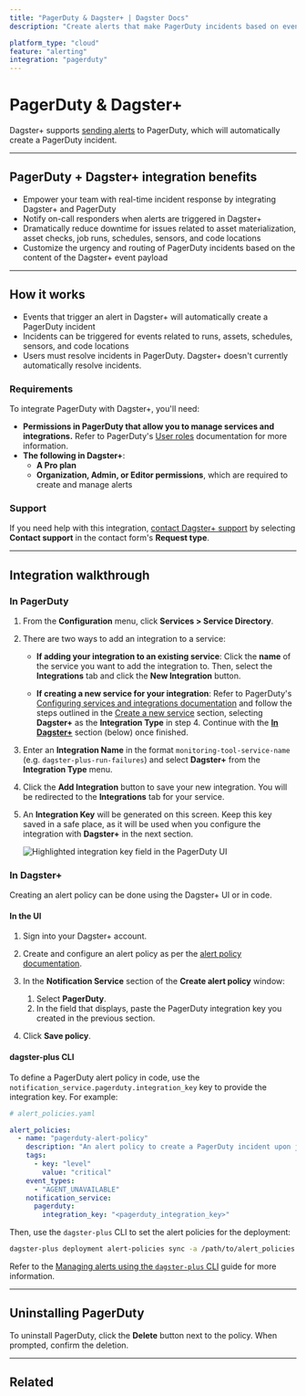 ```yaml
---
title: "PagerDuty & Dagster+ | Dagster Docs"
description: "Create alerts that make PagerDuty incidents based on events in Dagster+."

platform_type: "cloud"
feature: "alerting"
integration: "pagerduty"
---
```


# PagerDuty & Dagster+

<ApplicableCloudPlan />

Dagster+ supports [sending alerts](/dagster-plus/managing-deployments/alerts) to PagerDuty, which will automatically create a PagerDuty incident.

---

## PagerDuty + Dagster+ integration benefits

- Empower your team with real-time incident response by integrating Dagster+ and PagerDuty
- Notify on-call responders when alerts are triggered in Dagster+
- Dramatically reduce downtime for issues related to asset materialization, asset checks, job runs, schedules, sensors, and code locations
- Customize the urgency and routing of PagerDuty incidents based on the content of the Dagster+ event payload

---

## How it works

- Events that trigger an alert in Dagster+ will automatically create a PagerDuty incident
- Incidents can be triggered for events related to runs, assets, schedules, sensors, and code locations
- Users must resolve incidents in PagerDuty. Dagster+ doesn't currently automatically resolve incidents.

### Requirements

To integrate PagerDuty with Dagster+, you'll need:

- **Permissions in PagerDuty that allow you to manage services and integrations.** Refer to PagerDuty's [User roles](https://support.pagerduty.com/docs/user-roles) documentation for more information.
- **The following in Dagster+**:
  - **A Pro plan**
  - **Organization, Admin, or Editor permissions**, which are required to create and manage alerts

### Support

If you need help with this integration, [contact Dagster+ support](https://dagster.io/contact) by selecting **Contact support** in the contact form's **Request type**.

---

## Integration walkthrough

### In PagerDuty

1. From the **Configuration** menu, click **Services > Service Directory**.

2. There are two ways to add an integration to a service:

   - **If adding your integration to an existing service**: Click the **name** of the service you want to add the integration to. Then, select the **Integrations** tab and click the **New Integration** button.

   - **If creating a new service for your integration**: Refer to PagerDuty's [Configuring services and integrations documentation](https://support.pagerduty.com/docs/services-and-integrations#section-configuring-services-and-integrations) and follow the steps outlined in the [Create a new service](https://support.pagerduty.com/docs/services-and-integrations#section-create-a-new-service) section, selecting **Dagster+** as the **Integration Type** in step 4. Continue with the [**In Dagster+**](#in-dagster-cloud) section (below) once finished.

3. Enter an **Integration Name** in the format `monitoring-tool-service-name` (e.g. `dagster-plus-run-failures`) and select **Dagster+** from the **Integration Type** menu.

4. Click the **Add Integration** button to save your new integration. You will be redirected to the **Integrations** tab for your service.

5. An **Integration Key** will be generated on this screen. Keep this key saved in a safe place, as it will be used when you configure the integration with **Dagster+** in the next section.

   <!-- ![Highlighted integration key field in the PagerDuty UI](/images/dagster-cloud/alerts/pagerduty-integration-key.png) -->

   <Image
   alt="Highlighted integration key field in the PagerDuty UI"
   src="/images/dagster-cloud/alerts/pagerduty-integration-key.png"
   width={1908}
   height={1015}
   />

### In Dagster+

Creating an alert policy can be done using the Dagster+ UI or in code.

<TabGroup>
<TabItem name="In the UI">

#### In the UI

1. Sign into your Dagster+ account.

2. Create and configure an alert policy as per the [alert policy documentation](/dagster-plus/managing-deployments/alerts/managing-alerts-in-ui#creating-alert-policies).

3. In the **Notification Service** section of the **Create alert policy** window:

   1. Select **PagerDuty**.
   2. In the field that displays, paste the PagerDuty integration key you created in the previous section.

4. Click **Save policy**.

</TabItem>
<TabItem name="dagster-plus CLI">

#### dagster-plus CLI

To define a PagerDuty alert policy in code, use the `notification_service.pagerduty.integration_key` key to provide the integration key. For example:

```yaml file=/dagster_cloud/alerts/pagerduty_policy.yaml
# alert_policies.yaml

alert_policies:
  - name: "pagerduty-alert-policy"
    description: "An alert policy to create a PagerDuty incident upon job failure."
    tags:
      - key: "level"
        value: "critical"
    event_types:
      - "AGENT_UNAVAILABLE"
    notification_service:
      pagerduty:
        integration_key: "<pagerduty_integration_key>"
```

Then, use the `dagster-plus` CLI to set the alert policies for the deployment:

```bash file=/dagster_cloud/alerts/cli_commands.yaml startafter=start_set_alerts endbefore=end_set_alerts
dagster-plus deployment alert-policies sync -a /path/to/alert_policies.yaml
```

Refer to the [Managing alerts using the `dagster-plus` CLI](/dagster-plus/managing-deployments/alerts/managing-alerts-cli) guide for more information.

</TabItem>
</TabGroup>

---

## Uninstalling PagerDuty

To uninstall PagerDuty, click the **Delete** button next to the policy. When prompted, confirm the deletion.

---

## Related

<ArticleList>
  <ArticleListItem
    title="Dagster+ alerts"
    href="/dagster-plus/managing-deployments/alerts"
  ></ArticleListItem>
  <ArticleListItem
    title="Managing alerts in Dagster+"
    href="/dagster-plus/managing-deployments/alerts/managing-alerts-in-ui"
  ></ArticleListItem>
  <ArticleListItem
    title="Managing alerts using the dagster-plus CLI"
    href="/dagster-plus/managing-deployments/alerts/managing-alerts-cli"
  ></ArticleListItem>
  <ArticleListItem
    title="Deployment settings"
    href="/dagster-plus/managing-deployments/deployment-settings-reference"
  ></ArticleListItem>
  <ArticleListItem
    title="dagster-plus CLI"
    href="/dagster-plus/managing-deployments/dagster-plus-cli"
  ></ArticleListItem>
  <ArticleListItem
    title="dagster_cloud.yaml"
    href="/dagster-plus/managing-deployments/dagster-cloud-yaml"
  ></ArticleListItem>
</ArticleList>
